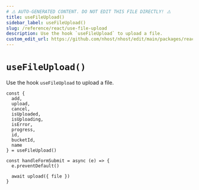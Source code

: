 ```yaml
---
# ⚠️ AUTO-GENERATED CONTENT. DO NOT EDIT THIS FILE DIRECTLY! ⚠️
title: useFileUpload()
sidebar_label: useFileUpload()
slug: /reference/react/use-file-upload
description: Use the hook `useFileUpload` to upload a file.
custom_edit_url: https://github.com/nhost/nhost/edit/main/packages/react/src/useFileUpload.ts#L135
---
```


# `useFileUpload()`

Use the hook `useFileUpload` to upload a file.

```tsx
const {
  add,
  upload,
  cancel,
  isUploaded,
  isUploading,
  isError,
  progress,
  id,
  bucketId,
  name
} = useFileUpload()

const handleFormSubmit = async (e) => {
  e.preventDefault()

  await upload({ file })
}
```
